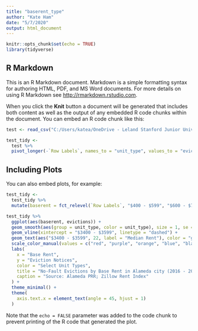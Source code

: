 ```yaml
---
title: "baserent_type"
author: "Kate Ham"
date: "5/7/2020"
output: html_document
---
```


```r
knitr::opts_chunk$set(echo = TRUE)
library(tidyverse)
```

## R Markdown

This is an R Markdown document. Markdown is a simple formatting syntax for authoring HTML, PDF, and MS Word documents. For more details on using R Markdown see <http://rmarkdown.rstudio.com>.

When you click the **Knit** button a document will be generated that includes both content as well as the output of any embedded R code chunks within the document. You can embed an R code chunk like this:

```r
test <- read_csv("C:/Users/katea/OneDrive - Leland Stanford Junior University/SENIOR THESIS/Data Analysis/Alameda - Eviction and TRA Data/baserent_type_r.csv")
```
```r
test_tidy <-
  test %>% 
  pivot_longer(-`Row Labels`, names_to = "unit_type", values_to = "evictions")
```

## Including Plots

You can also embed plots, for example:

```r
test_tidy <-
  test_tidy %>% 
  mutate(baserent = fct_relevel(`Row Labels`, "$400 - $599", "$600 - $799", "$800 - $999"))

test_tidy %>% 
  ggplot(aes(baserent, evictions)) +
  geom_smooth(aes(group = unit_type, color = unit_type), size = 1, se = FALSE) +
  geom_vline(xintercept = "$3400 - $3599", linetype = "dashed") +
  geom_text(aes("$3400 - $3599", 22, label = "Median Rent"), color = "grey50") +
  scale_color_manual(values = c("red", "purple", "orange", "blue", "black")) +
  labs(
    x = "Base Rent",
    y = "Eviction Notices",
    color = "Select Unit Types",
    title = "No-Fault Evictions by Base Rent in Alameda city (2016 - 2019)",
    caption = "Source: Alameda PRR; Zillow Rent Index"
  ) +
  theme_minimal() +
  theme(
    axis.text.x = element_text(angle = 45, hjust = 1)
  )
```

Note that the `echo = FALSE` parameter was added to the code chunk to prevent printing of the R code that generated the plot.
